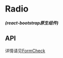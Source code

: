 

<Meta of={RadioStories} />

# Radio
<p><em><strong>(react-bootstrap原生组件)</strong></em></p>
<Canvas of={RadioStories.Basic}/>
<Canvas of={RadioStories.WithHelpText}/>

## API
详情请见<a href="https://react-bootstrap.github.io/docs/forms/checks-radios/#formcheck">FormCheck</a>
